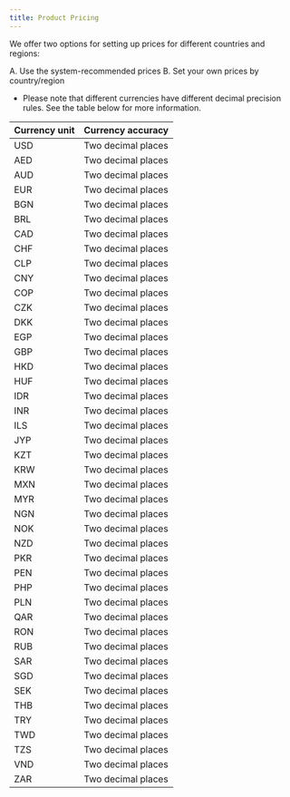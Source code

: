 ```yaml
---
title: Product Pricing
---
```


<head>
  <meta name="robots" content="noindex" />
</head>

We offer two options for setting up prices for different countries and regions:

A. Use the system-recommended prices
B. Set your own prices by country/region

* Please note that different currencies have different decimal precision rules. See the table below for more information.

|  Currency unit  | Currency accuracy | 
|  ----  | ----  |
|  USD |  Two decimal places  | 
|  AED |  Two decimal places  | 
|  AUD |  Two decimal places  | 
|  EUR |  Two decimal places  | 
|  BGN |  Two decimal places  | 
|  BRL |  Two decimal places  | 
|  CAD |  Two decimal places  | 
|  CHF |  Two decimal places  | 
|  CLP |  Two decimal places  | 
|  CNY |  Two decimal places  | 
|  COP |  Two decimal places  | 
|  CZK |  Two decimal places  | 
|  DKK |  Two decimal places  | 
|  EGP |  Two decimal places  | 
|  GBP |  Two decimal places  | 
|  HKD |  Two decimal places  | 
|  HUF |  Two decimal places  | 
|  IDR |  Two decimal places  | 
|  INR |  Two decimal places  | 
|  ILS |  Two decimal places  | 
|  JYP |  Two decimal places  | 
|  KZT |  Two decimal places  | 
|  KRW |  Two decimal places  | 
|  MXN |  Two decimal places  | 
|  MYR |  Two decimal places  | 
|  NGN |  Two decimal places  | 
|  NOK |  Two decimal places  | 
|  NZD |  Two decimal places  | 
|  PKR |  Two decimal places  | 
|  PEN |  Two decimal places  | 
|  PHP |  Two decimal places  | 
|  PLN |  Two decimal places  | 
|  QAR |  Two decimal places  | 
|  RON |  Two decimal places  | 
|  RUB |  Two decimal places  | 
|  SAR |  Two decimal places  | 
|  SGD |   Two decimal places | 
|  SEK |  Two decimal places  | 
|  THB |  Two decimal places  | 
|  TRY |  Two decimal places  | 
|  TWD |  Two decimal places  | 
|  TZS |  Two decimal places  | 
|  VND |  Two decimal places  | 
|  ZAR |  Two decimal places  | 
